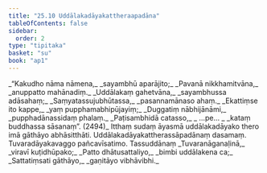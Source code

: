 ```yaml
---
title: "25.10 Uddālakadāyakattheraapadāna"
tableOfContents: false
sidebar:
  order: 2
type: "tipitaka"
basket: "su"
book: "ap1"
---
```



<DynamicBreadcrumb />

<Division number="34" book="ap1">

<Paragraph number="3085" type="verses" book="ap1">
_“Kakudho nāma nāmena,_  
_sayambhū aparājito;_  
_Pavanā nikkhamitvāna,_  
_anuppatto mahānadiṃ._  

</Paragraph>

</Division>
<Division number="35" book="ap1">

<Paragraph number="3086" type="verses" book="ap1">
_Uddālakaṃ gahetvāna,_  
_sayambhussa adāsahaṃ;_  
_Saṃyatassujubhūtassa,_  
_pasannamānaso ahaṃ._  

</Paragraph>

</Division>
<Division number="36" book="ap1">

<Paragraph number="3087" type="verses" book="ap1">
_Ekattiṃse ito kappe,_  
_yaṃ pupphamabhipūjayiṃ;_  
_Duggatiṃ nābhijānāmi,_  
_pupphadānassidaṃ phalaṃ._  

</Paragraph>

</Division>
<Division number="37" book="ap1">

<Paragraph number="3088" type="verses" book="ap1">
_Paṭisambhidā catasso,_  
_ …pe… _  
_kataṃ buddhassa sāsanaṃ”. (2494)_  

</Paragraph>

<Paragraph number="3089" book="ap1">
Itthaṃ sudaṃ āyasmā uddālakadāyako thero imā gāthāyo abhāsitthāti.

</Paragraph>
</Division>

<Paragraph number="3090" type="center" book="ap1">
Uddālakadāyakattherassāpadānaṃ dasamaṃ.



</Paragraph>

<Paragraph number="3091" type="center" book="ap1">
Tuvaradāyakavaggo pañcavīsatimo.



</Paragraph>

<Paragraph number="3092" type="center" book="ap1">
Tassuddānaṃ


</Paragraph>

<Paragraph number="3093" type="verses" book="ap1">
_Tuvaranāganaḷinā,_  
_viravī kuṭidhūpako;_  
_Patto dhātusattaliyo,_  
_bimbi uddālakena ca;_  
_Sattatiṃsati gāthāyo,_  
_gaṇitāyo vibhāvibhi._
</Paragraph>